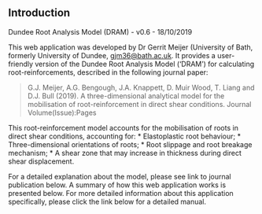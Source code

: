 ## Introduction
Dundee Root Analysis Model (DRAM) - v0.6 - 18/10/2019

This web application was developed by Dr Gerrit Meijer (University of Bath, formerly University of Dundee, [gjm36@bath.ac.uk](mailto://gjm36@bath.ac.uk). It provides a user-friendly version of the Dundee Root Analysis Model ('DRAM') for calculating root-reinforcements, described in the following journal paper:

> G.J. Meijer, A.G. Bengough, J.A. Knappett, D. Muir Wood, T. Liang and D.J. Bull (2019). A three-dimensional analytical model for the mobilisation of
root-reinforcement in direct shear conditions. Journal Volume(Issue):Pages

This root-reinforcement model accounts for the mobilisation of roots in direct shear conditions, accounting for:
* Elastoplastic root behaviour;
* Three-dimensional orientations of roots;
* Root slippage and root breakage mechanism;
* A shear zone that may increase in thickness during direct shear displacement.

For a detailed explanation about the model, please see link to journal publication below. A summary of how this web application works is presented below. For more detailed information about this application specifically, please click the link below for a detailed manual.
